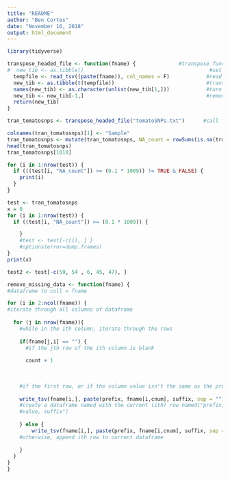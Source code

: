 ```yaml
---
title: "README"
author: "Ben Cortes"
date: "November 16, 2018"
output: html_document
---
```


```r
library(tidyverse)
```

```r

transpose_headed_file <- function(fname) {              #transpose function for files with headers
#  new_tib <- as.tibble()                                         #set 2nd argument as a tibble
  tempfile <- read_tsv((paste(fname)), col_names = F)            #read tsv (1st argument), ignoring 1st row (headers) 
  new_tib <- as.tibble(t(tempfile))                              #transpose into 2nd argument
  names(new_tib) <- as.character(unlist(new_tib[1,]))            #turn 1st row of new tibble into column headers
  new_tib <- new_tib[-1,]                                        #remove 1st row of new tibble
  return(new_tib)                                                   
}

tran_tomatosnps <- transpose_headed_file("tomatoSNPs.txt")      #call function on snp file

```
```r

colnames(tran_tomatosnps)[1] <- "Sample" 
tran_tomatosnps <- mutate(tran_tomatosnps, NA_count = rowSums(is.na(tran_tomatosnps)))
head(tran_tomatosnps)
tran_tomatosnps[1010]

```

```r
for (i in 1:nrow(test)) {
  if (((test[i, "NA_count"]) >= (0.1 * 1009)) != TRUE & FALSE) {
    print(i)
  }
}
```


```r
test <- tran_tomatosnps
x = 0
for (i in 1:nrow(test)) {
  if ((test[i, "NA_count"]) >= (0.1 * 1009)) {

    }
    #test <- test[-c(i), ] } 
    #options(error=dump.frames)
}
print(x)
```
```r
test2 <- test[-c(59, 54 , 6, 45, 47), ]
```



```r
remove_missing_data <- function(fname) {
#dataframe to cull = fname

for (i in 2:ncol(fname)) {
#iterate through all columns of dataframe
  
  for (j in nrow(fname)){
    #while in the ith column, iterate through the rows
    
    if(fname[j,i] == "") {
      #if the jth row of the ith column is blank
      
      count + 1
      
      
      
    #if the first row, or if the column value isn't the same as the previous one
      
    write_tsv(fname[i,], paste(prefix, fname[i,cnum], suffix, sep = ""))
    #create a dataframe named with the current (ith) row named("prefix, current column
    #value, suffix")  
    
    } else {
        write_tsv(fname[i,], paste(prefix, fname[i,cnum], suffix, sep = ""), append = T)
    #otherwise, append ith row to current dataframe
      
    }
  }
}
}
```

